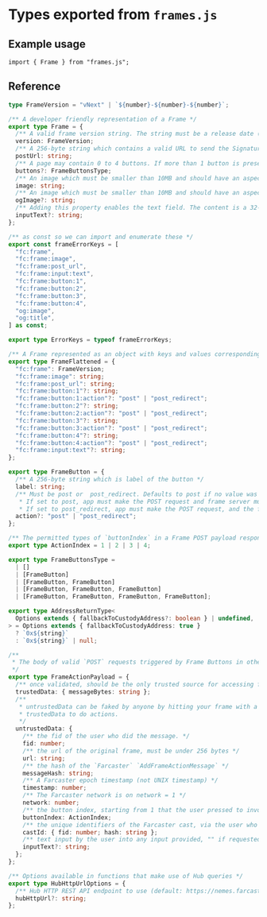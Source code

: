 # Types exported from `frames.js`

## Example usage

```tsx
import { Frame } from "frames.js";
```

## Reference

```ts [frames.js/types.ts]
type FrameVersion = "vNext" | `${number}-${number}-${number}`;

/** A developer friendly representation of a Frame */
export type Frame = {
  /** A valid frame version string. The string must be a release date (e.g. 2020-01-01 ) or vNext. Apps must ignore versions they do not understand. Currently, the only valid version is vNext.  */
  version: FrameVersion;
  /** A 256-byte string which contains a valid URL to send the Signature Packet to. If this prop is not present, apps must POST to the frame URL. */
  postUrl: string;
  /** A page may contain 0 to 4 buttons. If more than 1 button is present, the idx values must be in sequence starting from 1 (e.g. 1, 2 3). If a broken sequence is present (e.g 1, 2, 4), apps must not render the frame and instead render an OG embed. */
  buttons?: FrameButtonsType;
  /** An image which must be smaller than 10MB and should have an aspect ratio of 1.91:1 */
  image: string;
  /** An image which must be smaller than 10MB and should have an aspect ratio of 1.91:1. Fallback for clients that do not support frames. */
  ogImage?: string;
  /** Adding this property enables the text field. The content is a 32-byte label that is shown to the user (e.g. Enter a message). */
  inputText?: string;
};

/** as const so we can import and enumerate these */
export const frameErrorKeys = [
  "fc:frame",
  "fc:frame:image",
  "fc:frame:post_url",
  "fc:frame:input:text",
  "fc:frame:button:1",
  "fc:frame:button:2",
  "fc:frame:button:3",
  "fc:frame:button:4",
  "og:image",
  "og:title",
] as const;

export type ErrorKeys = typeof frameErrorKeys;

/** A Frame represented as an object with keys and values corresponding to the Frames spec: https://docs.farcaster.xyz/reference/frames/spec */
export type FrameFlattened = {
  "fc:frame": FrameVersion;
  "fc:frame:image": string;
  "fc:frame:post_url": string;
  "fc:frame:button:1"?: string;
  "fc:frame:button:1:action"?: "post" | "post_redirect";
  "fc:frame:button:2"?: string;
  "fc:frame:button:2:action"?: "post" | "post_redirect";
  "fc:frame:button:3"?: string;
  "fc:frame:button:3:action"?: "post" | "post_redirect";
  "fc:frame:button:4"?: string;
  "fc:frame:button:4:action"?: "post" | "post_redirect";
  "fc:frame:input:text"?: string;
};

export type FrameButton = {
  /** A 256-byte string which is label of the button */
  label: string;
  /** Must be post or  post_redirect. Defaults to post if no value was specified.
   * If set to post, app must make the POST request and frame server must respond with a 200 OK, which may contain another frame.
   * If set to post_redirect, app must make the POST request, and the frame server must respond with a 302 OK with a location property set on the header. */
  action?: "post" | "post_redirect";
};

/** The permitted types of `buttonIndex` in a Frame POST payload response */
export type ActionIndex = 1 | 2 | 3 | 4;

export type FrameButtonsType =
  | []
  | [FrameButton]
  | [FrameButton, FrameButton]
  | [FrameButton, FrameButton, FrameButton]
  | [FrameButton, FrameButton, FrameButton, FrameButton];

export type AddressReturnType<
  Options extends { fallbackToCustodyAddress?: boolean } | undefined,
> = Options extends { fallbackToCustodyAddress: true }
  ? `0x${string}`
  : `0x${string}` | null;

/**
 * The body of valid `POST` requests triggered by Frame Buttons in other apps, when formatted as json, conforming to the Frames spec
 */
export type FrameActionPayload = {
  /** once validated, should be the only trusted source for accessing frame data */
  trustedData: { messageBytes: string };
  /**
   * untrustedData can be faked by anyone by hitting your frame with a POST with an arbitrary payload. We recommend only using
   * trustedData to do actions.
   */
  untrustedData: {
    /** the fid of the user who did the message. */
    fid: number;
    /** the url of the original frame, must be under 256 bytes */
    url: string;
    /** the hash of the `Farcaster` `AddFrameActionMessage` */
    messageHash: string;
    /** A Farcaster epoch timestamp (not UNIX timestamp) */
    timestamp: number;
    /** The Farcaster network is on network = 1 */
    network: number;
    /** the button index, starting from 1 that the user pressed to invoke this POST */
    buttonIndex: ActionIndex;
    /** the unique identifiers of the Farcaster cast, via the user who casted's `fid` and the cast `hash`, which is a unique identifier */
    castId: { fid: number; hash: string };
    /** text input by the user into any input provided, "" if requested and no input, undefined if input not requested */
    inputText?: string;
  };
};

/** Options available in functions that make use of Hub queries */
export type HubHttpUrlOptions = {
  /** Hub HTTP REST API endpoint to use (default: https://nemes.farcaster.xyz:2281) */
  hubHttpUrl?: string;
};
```
